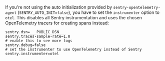 If you're not using the auto initialization provided by `sentry-opentelemetry-agent` (`SENTRY_AUTO_INIT=false`), you have to
set the `instrumenter` option to `otel`. This disables all Sentry instrumentation and uses the chosen OpenTelemetry tracers for creating spans instead:

```properties {filename:application.properties}
sentry.dsn=___PUBLIC_DSN___
sentry.traces-sample-rate=1.0
# enable this to see more logs
sentry.debug=false
# set the instrumenter to use OpenTelemetry instead of Sentry
sentry.instrumenter=otel
```
